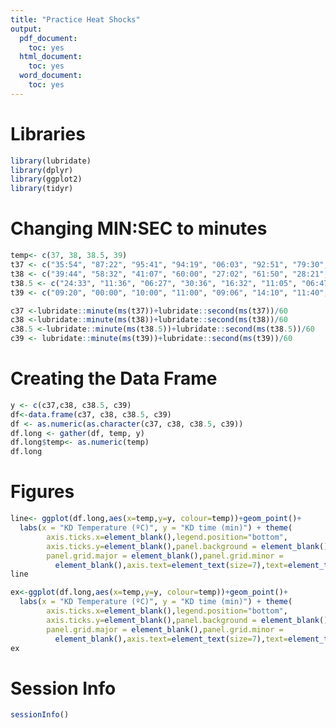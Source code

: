 ```yaml
---
title: "Practice Heat Shocks"
output:
  pdf_document:
    toc: yes
  html_document:
    toc: yes
  word_document:
    toc: yes
---
```


# Libraries
```r
library(lubridate)
library(dplyr)
library(ggplot2)
library(tidyr)
```

# Changing MIN:SEC to minutes
```r
temp<- c(37, 38, 38.5, 39)
t37 <- c("35:54", "87:22", "95:41", "94:19", "06:03", "92:51", "79:30", "69:38", "63:40", "85:45", "91:20", "59:07", "98:24", "98:38")
t38 <- c("39:44", "58:32", "41:07", "60:00", "27:02", "61:50", "28:21", "44:10", "47:07", "29:38", "32:30", "48:15", "37:36", "21:21")
t38.5 <- c("24:33", "11:36", "06:27", "30:36", "16:32", "11:05", "06:47", "28:16", "15:22", "25:19", "21:26", "07:49", "17:33", "08:48")
t39 <- c("09:20", "00:00", "10:00", "11:00", "09:06", "14:10", "11:40", "14:31", "10:30", "09:40", "12:00", "11:50", "00:00", "11:30")

c37 <-lubridate::minute(ms(t37))+lubridate::second(ms(t37))/60
c38 <-lubridate::minute(ms(t38))+lubridate::second(ms(t38))/60
c38.5 <-lubridate::minute(ms(t38.5))+lubridate::second(ms(t38.5))/60
c39 <- lubridate::minute(ms(t39))+lubridate::second(ms(t39))/60
```

# Creating the Data Frame
```r
y <- c(c37,c38, c38.5, c39)
df<-data.frame(c37, c38, c38.5, c39)
df <- as.numeric(as.character(c37, c38, c38.5, c39))
df.long <- gather(df, temp, y)
df.long$temp<- as.numeric(temp)
df.long
```

# Figures
```r
line<- ggplot(df.long,aes(x=temp,y=y, colour=temp))+geom_point()+
  labs(x = "KD Temperature (ºC)", y = "KD time (min)") + theme(
        axis.ticks.x=element_blank(),legend.position="bottom",
        axis.ticks.y=element_blank(),panel.background = element_blank(),
        panel.grid.major = element_blank(),panel.grid.minor =
          element_blank(),axis.text=element_text(size=7),text=element_text(size=15))+geom_smooth(model="lm")  + coord_cartesian(ylim = c(0,200))
line

ex<-ggplot(df.long,aes(x=temp,y=y, colour=temp))+geom_point()+
  labs(x = "KD Temperature (ºC)", y = "KD time (min)") + theme(
        axis.ticks.x=element_blank(),legend.position="bottom",
        axis.ticks.y=element_blank(),panel.background = element_blank(),
        panel.grid.major = element_blank(),panel.grid.minor =
          element_blank(),axis.text=element_text(size=7),text=element_text(size=15))+geom_smooth(aes(group = "Subject"), method = "loess", se = T)
ex

```



# Session Info
```r
sessionInfo()
```